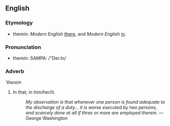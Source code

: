 ==English==
===Etymology===
* therein: ''Modern English'' [[there]], and ''Modern English'' [[in]].

===Pronunciation===
* therein: SAMPA: /"Der.In/

===Adverb===
'''therein''
# In that; in him/her/it.
#: ''My observation is that whenever one person is found adequate to the discharge of a duty... it is worse executed by two persons, and scarcely done at all if three or more are employed therein.'' &mdash; George Washington